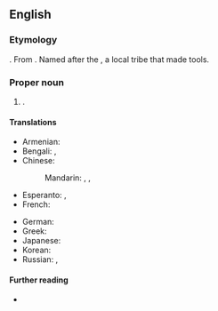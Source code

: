 ==English==

===Etymology===
{{compound|en|yellow|knife|gloss1=a colour like that of copper|gloss2=a tool prominently made, used, owned, and traded, by the T'satsąot'ınę}}.
From {{der|en|dgr|T'satsąot'ınę}}.
Named after the {{m|en|Tsatsaotine|gloss=Copper People}} {{gloss|the {{w|lang=en|Yellowknives}}}}, a local {{l|en|Dene}} tribe that made {{l|en|copper}} tools.

===Proper noun===
{{en-proper noun|head=[[yellow|Yellow]][[knife]]}}

# {{place|en|The <<capital>> of and only <<city>> in the <<terr/Northwest Territories>>, <<c/Canada>>}}.

====Translations====
{{trans-top|capital of the Northwest Territories, Canada}}
* Armenian: {{t+|hy|Ելոունայֆ}}
* Bengali: {{t|bn|হলুদচাকু}}, {{t|bn|ইয়েলোনাইফ}}
* Chinese:
*: Mandarin: {{t|cmn|耶洛奈夫|tr=Yēluònàifū|sc=Hani}}, {{t|cmn|黃刀鎮|sc=Hani}}, {{t|cmn|黄刀镇|tr=Huángdāo zhèn|sc=Hani}}
* Esperanto: {{t|eo|Yellowknife}}, {{qualifier|Esperantized}} {{t|eo|Jelonajfo}}
* French: {{t+|fr|Yellowknife}}
{{trans-mid}}
* German: {{t+|de|Yellowknife}}
* Greek: {{t|el|Γέλοουναϊφ|n}}
* Japanese: {{t|ja|イエローナイフ|tr=Ierōnaifu|sc=Jpan}}
* Korean: {{t|ko|^옐로나이프}}
* Russian: {{t+|ru|Йе́ллоунайф|m}}, {{t+|ru|Йеллоуна́йф|m}}
{{trans-bottom}}

====Further reading====
* {{pedialite|lang=en}}